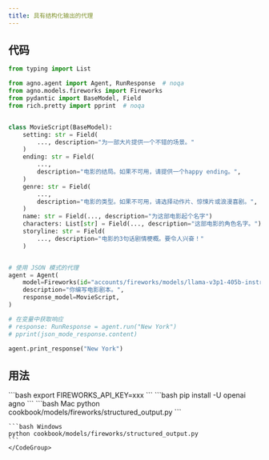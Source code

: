 ```yaml
---
title: 具有结构化输出的代理
---
```


## 代码

```python cookbook/models/fireworks/structured_output.py
from typing import List

from agno.agent import Agent, RunResponse  # noqa
from agno.models.fireworks import Fireworks
from pydantic import BaseModel, Field
from rich.pretty import pprint  # noqa


class MovieScript(BaseModel):
    setting: str = Field(
        ..., description="为一部大片提供一个不错的场景。"
    )
    ending: str = Field(
        ...,
        description="电影的结局。如果不可用，请提供一个happy ending。",
    )
    genre: str = Field(
        ...,
        description="电影的类型。如果不可用，请选择动作片、惊悚片或浪漫喜剧。",
    )
    name: str = Field(..., description="为这部电影起个名字")
    characters: List[str] = Field(..., description="这部电影的角色名字。")
    storyline: str = Field(
        ..., description="电影的3句话剧情梗概。要令人兴奋！"
    )


# 使用 JSON 模式的代理
agent = Agent(
    model=Fireworks(id="accounts/fireworks/models/llama-v3p1-405b-instruct"),
    description="你编写电影剧本。",
    response_model=MovieScript,
)

# 在变量中获取响应
# response: RunResponse = agent.run("New York")
# pprint(json_mode_response.content)

agent.print_response("New York")
```

## 用法

<Steps>
  <Snippet file="create-venv-step.mdx" />

  <Step title="设置你的 API 密钥">
    ```bash
    export FIREWORKS_API_KEY=xxx
    ```
  </Step>

  <Step title="安装库">
    ```bash
    pip install -U openai agno
    ```
  </Step>

  <Step title="运行代理">
    <CodeGroup>
    ```bash Mac
    python cookbook/models/fireworks/structured_output.py
    ```

    ```bash Windows
    python cookbook/models/fireworks/structured_output.py
    ```
    </CodeGroup>
  </Step>
</Steps>